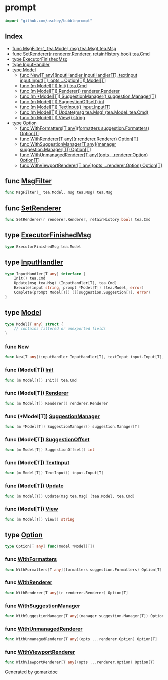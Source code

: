 

<div class="api">

# prompt

```go
import "github.com/aschey/bubbleprompt"
```

## Index

- [func MsgFilter(_ tea.Model, msg tea.Msg) tea.Msg](<#func-msgfilter>)
- [func SetRenderer(r renderer.Renderer, retainHistory bool) tea.Cmd](<#func-setrenderer>)
- [type ExecutorFinishedMsg](<#type-executorfinishedmsg>)
- [type InputHandler](<#type-inputhandler>)
- [type Model](<#type-model>)
  - [func New[T any](inputHandler InputHandler[T], textInput input.Input[T], opts ...Option[T]) Model[T]](<#func-new>)
  - [func \(m Model\[T\]\) Init\(\) tea.Cmd](<#func-modelt-init>)
  - [func \(m Model\[T\]\) Renderer\(\) renderer.Renderer](<#func-modelt-renderer>)
  - [func \(m \*Model\[T\]\) SuggestionManager\(\) suggestion.Manager\[T\]](<#func-modelt-suggestionmanager>)
  - [func \(m Model\[T\]\) SuggestionOffset\(\) int](<#func-modelt-suggestionoffset>)
  - [func \(m Model\[T\]\) TextInput\(\) input.Input\[T\]](<#func-modelt-textinput>)
  - [func \(m Model\[T\]\) Update\(msg tea.Msg\) \(tea.Model, tea.Cmd\)](<#func-modelt-update>)
  - [func \(m Model\[T\]\) View\(\) string](<#func-modelt-view>)
- [type Option](<#type-option>)
  - [func WithFormatters[T any](formatters suggestion.Formatters) Option[T]](<#func-withformatters>)
  - [func WithRenderer[T any](r renderer.Renderer) Option[T]](<#func-withrenderer>)
  - [func WithSuggestionManager[T any](manager suggestion.Manager[T]) Option[T]](<#func-withsuggestionmanager>)
  - [func WithUnmanagedRenderer[T any](opts ...renderer.Option) Option[T]](<#func-withunmanagedrenderer>)
  - [func WithViewportRenderer[T any](opts ...renderer.Option) Option[T]](<#func-withviewportrenderer>)


## func [MsgFilter](<https://github.com/aschey/bubbleprompt/blob/main/prompt.go#L93>)

```go
func MsgFilter(_ tea.Model, msg tea.Msg) tea.Msg
```

## func [SetRenderer](<https://github.com/aschey/bubbleprompt/blob/main/prompt.go#L80>)

```go
func SetRenderer(r renderer.Renderer, retainHistory bool) tea.Cmd
```

## type [ExecutorFinishedMsg](<https://github.com/aschey/bubbleprompt/blob/main/execution_manager.go#L9>)

```go
type ExecutorFinishedMsg tea.Model
```

## type [InputHandler](<https://github.com/aschey/bubbleprompt/blob/main/prompt.go#L22-L27>)

```go
type InputHandler[T any] interface {
    Init() tea.Cmd
    Update(msg tea.Msg) (InputHandler[T], tea.Cmd)
    Execute(input string, prompt *Model[T]) (tea.Model, error)
    Complete(prompt Model[T]) ([]suggestion.Suggestion[T], error)
}
```

## type [Model](<https://github.com/aschey/bubbleprompt/blob/main/prompt.go#L29-L41>)

```go
type Model[T any] struct {
    // contains filtered or unexported fields
}
```

### func [New](<https://github.com/aschey/bubbleprompt/blob/main/prompt.go#L43-L47>)

```go
func New[T any](inputHandler InputHandler[T], textInput input.Input[T], opts ...Option[T]) Model[T]
```

### func \(Model\[T\]\) [Init](<https://github.com/aschey/bubbleprompt/blob/main/prompt.go#L101>)

```go
func (m Model[T]) Init() tea.Cmd
```

### func \(Model\[T\]\) [Renderer](<https://github.com/aschey/bubbleprompt/blob/main/prompt.go#L71>)

```go
func (m Model[T]) Renderer() renderer.Renderer
```

### func \(\*Model\[T\]\) [SuggestionManager](<https://github.com/aschey/bubbleprompt/blob/main/prompt.go#L63>)

```go
func (m *Model[T]) SuggestionManager() suggestion.Manager[T]
```

### func \(Model\[T\]\) [SuggestionOffset](<https://github.com/aschey/bubbleprompt/blob/main/render.go#L20>)

```go
func (m Model[T]) SuggestionOffset() int
```

### func \(Model\[T\]\) [TextInput](<https://github.com/aschey/bubbleprompt/blob/main/prompt.go#L67>)

```go
func (m Model[T]) TextInput() input.Input[T]
```

### func \(Model\[T\]\) [Update](<https://github.com/aschey/bubbleprompt/blob/main/updater.go#L12>)

```go
func (m Model[T]) Update(msg tea.Msg) (tea.Model, tea.Cmd)
```

### func \(Model\[T\]\) [View](<https://github.com/aschey/bubbleprompt/blob/main/prompt.go#L105>)

```go
func (m Model[T]) View() string
```

## type [Option](<https://github.com/aschey/bubbleprompt/blob/main/option.go#L8>)

```go
type Option[T any] func(model *Model[T])
```

### func [WithFormatters](<https://github.com/aschey/bubbleprompt/blob/main/option.go#L10>)

```go
func WithFormatters[T any](formatters suggestion.Formatters) Option[T]
```

### func [WithRenderer](<https://github.com/aschey/bubbleprompt/blob/main/option.go#L28>)

```go
func WithRenderer[T any](r renderer.Renderer) Option[T]
```

### func [WithSuggestionManager](<https://github.com/aschey/bubbleprompt/blob/main/option.go#L34>)

```go
func WithSuggestionManager[T any](manager suggestion.Manager[T]) Option[T]
```

### func [WithUnmanagedRenderer](<https://github.com/aschey/bubbleprompt/blob/main/option.go#L16>)

```go
func WithUnmanagedRenderer[T any](opts ...renderer.Option) Option[T]
```

### func [WithViewportRenderer](<https://github.com/aschey/bubbleprompt/blob/main/option.go#L22>)

```go
func WithViewportRenderer[T any](opts ...renderer.Option) Option[T]
```

</div>

Generated by [gomarkdoc](<https://github.com/princjef/gomarkdoc>)
